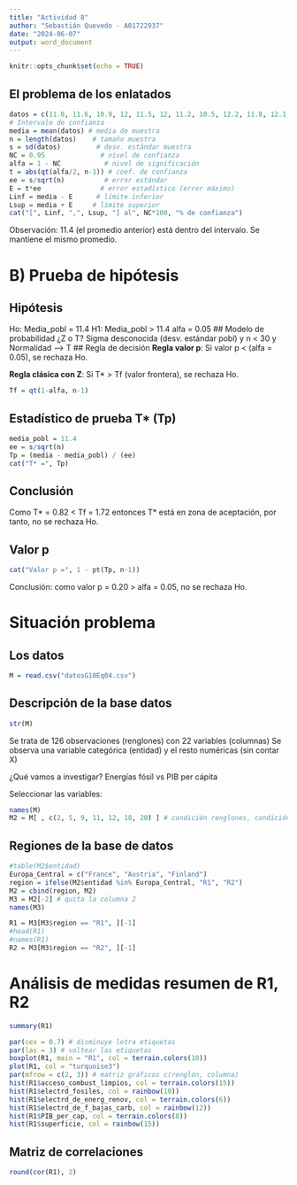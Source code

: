 ```yaml
---
title: "Actividad 8"
author: "Sebastián Quevedo - A01722937"
date: "2024-06-07"
output: word_document
---
```


```r
knitr::opts_chunk$set(echo = TRUE)
```

## El problema de los enlatados
```r
datos = c(11.0, 11.6, 10.9, 12, 11.5, 12, 11.2, 10.5, 12.2, 11.8, 12.1, 11.6, 11.7, 11.6, 11.2, 12, 11.4, 10.8, 11.8, 10.9, 11.4)
# Intervalo de confianza
media = mean(datos) # media de muestra
n = length(datos)    # tamaño muestra
s = sd(datos)         # desv. estándar muestra
NC = 0.95              # nivel de confianza
alfa = 1 - NC           # nivel de significación
t = abs(qt(alfa/2, n-1)) # coef. de confianza
ee = s/sqrt(n)          # error estándar
E = t*ee               # error estadístico (error máximo)
Linf = media - E      # límite inferior
Lsup = media + E     # límite superior
cat("[", Linf, ",", Lsup, "] al", NC*100, "% de confianza")
```
Observación: 11.4 (el promedio anterior) está dentro del intervalo. Se mantiene el mismo promedio.

# B) Prueba de hipótesis
## Hipótesis
Ho: Media_pobl = 11.4
H1: Media_pobl > 11.4
alfa = 0.05
## Modelo de probabilidad
¿Z o T?
Sigma desconocida (desv. estándar pobl) y n < 30 y Normalidad
--> T
## Regla de decisión
**Regla valor p**: Si valor p < (alfa = 0.05), se rechaza Ho.

**Regla clásica con Z**: Si T* > Tf (valor frontera), se rechaza Ho.
```r
Tf = qt(1-alfa, n-1)
```
## Estadístico de prueba T* (Tp)
```r
media_pobl = 11.4
ee = s/sqrt(n)
Tp = (media - media_pobl) / (ee)
cat("T* =", Tp)
```
## Conclusión
Como T* = 0.82 < Tf = 1.72 entonces T* está en zona de aceptación, por tanto, no se rechaza Ho.

## Valor p
```r
cat("Valor p =", 1 - pt(Tp, n-1))
```
Conclusión: como valor p = 0.20 > alfa = 0.05, no se rechaza Ho.


# Situación problema

## Los datos

```r
M = read.csv("datosG10Eq04.csv")
```

## Descripción de la base datos
```r
str(M)
```
Se trata de 126 observaciones (renglones) con 22 variables (columnas)
Se observa una variable categórica (entidad) y el resto numéricas (sin contar X)

¿Qué vamos a investigar?
Energías fósil vs PIB per cápita

Seleccionar las variables:

```r
names(M)
M2 = M[ , c(2, 5, 9, 11, 12, 18, 20) ] # condición renglones, condición columnas (si con , )
```
## Regiones de la base de datos
```r
#table(M2$entidad)
Europa_Central = c("France", "Austria", "Finland")
region = ifelse(M2$entidad %in% Europa_Central, "R1", "R2")
M2 = cbind(region, M2)
M3 = M2[-2] # quita la columna 2
names(M3)
```
```r
R1 = M3[M3$region == "R1", ][-1]
#head(R1)
#names(R1)
R2 = M3[M3$region == "R2", ][-1]
```

# Análisis de medidas resumen de R1, R2
```r
summary(R1)
```

```r
par(cex = 0.7) # disminuye letra etiquetas
par(las = 3) # voltear las etiquetas
boxplot(R1, main = "R1", col = terrain.colors(10))
plot(R1, col = "turquoise3")
par(mfrow = c(2, 3)) # matriz gráficos c(renglón, columna)
hist(R1$acceso_combust_limpios, col = terrain.colors(15))
hist(R1$electrd_fosiles, col = rainbow(10))
hist(R1$electrd_de_energ_renov, col = terrain.colors(6))
hist(R1$electrd_de_f_bajas_carb, col = rainbow(12))
hist(R1$PIB_per_cap, col = terrain.colors(8))
hist(R1$superficie, col = rainbow(15))
```
## Matriz de correlaciones
```r
round(cor(R1), 2)
```
















